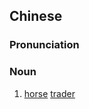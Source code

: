{{also|马贩子}}
==Chinese==
{{zh-forms|s=马贩子|type=12}}

===Pronunciation===
{{zh-pron
|m=mǎfànzi
|cat=n
}}

===Noun===
{{zh-noun}}

# [[horse]] [[trader]]
